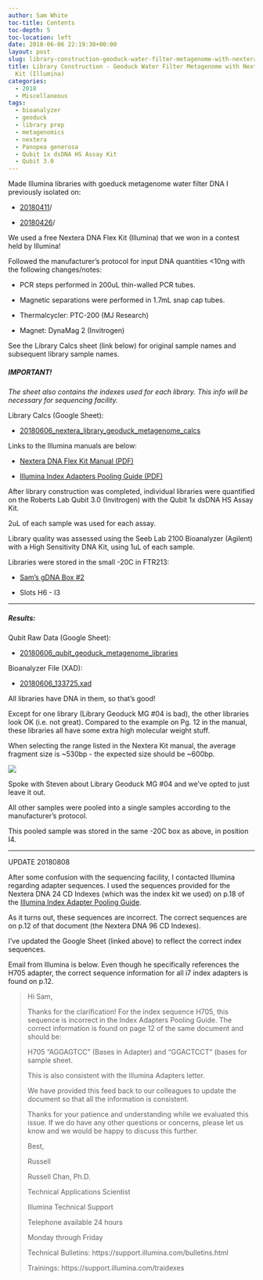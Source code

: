 ```yaml
---
author: Sam White
toc-title: Contents
toc-depth: 5
toc-location: left
date: 2018-06-06 22:19:38+00:00
layout: post
slug: library-construction-geoduck-water-filter-metagenome-with-nextera-dna-flex-kit-illumina
title: Library Construction - Geoduck Water Filter Metagenome with Nextera DNA Flex
  Kit (Illumina)
categories:
  - 2018
  - Miscellaneous
tags:
  - bioanalyzer
  - geoduck
  - library prep
  - metagenomics
  - nextera
  - Panopea generosa
  - Qubit 1x dsDNA HS Assay Kit
  - Qubit 3.0
---
```


Made Illumina libraries with goeduck metagenome water filter DNA I previously isolated on:





  * [20180411](https://robertslab.github.io/sams-notebook/posts/2018/2018-04-11-dna-isolation-quantification-metagenomics-water-filters/)/



  * [20180426](https://robertslab.github.io/sams-notebook/posts/2018/2018-04-26-dna-isolation-quantification-metagenomics-water-filters-2/)/






We used a free Nextera DNA Flex Kit (Illumina) that we won in a contest held by Illumina!

Followed the manufacturer's protocol for input DNA quantities <10ng with the following changes/notes:





  * PCR steps performed in 200uL thin-walled PCR tubes.



  * Magnetic separations were performed in 1.7mL snap cap tubes.



  * Thermalcycler: PTC-200 (MJ Research)



  * Magnet: DynaMag 2 (Invitrogen)






See the Library Calcs sheet (link below) for original sample names and subsequent library sample names.



##### IMPORTANT!



_The sheet also contains the indexes used for each library. This info will be necessary for sequencing facility._

Library Calcs (Google Sheet):





  * [20180606_nextera_library_geoduck_metagenome_calcs](https://docs.google.com/spreadsheets/d/131Z45uaUycJhyZJRxbEVlOviyoGqV44GehUxaaOWcGo/edit?usp=sharing)



Links to the Illumina manuals are below:



  * [Nextera DNA Flex Kit Manual (PDF)](https://github.com/RobertsLab/resources/blob/master/protocols/Commercial_Protocols/Illumina_nextera-dna-flex-library-prep-reference-guide-1000000025416-01_20180523.pdf)



  * [Illumina Index Adapters Pooling Guide (PDF)](https://github.com/RobertsLab/resources/blob/master/protocols/Commercial_Protocols/Illumina_index-adapters-pooling-guide-1000000041074-02_20180523.pdf)






After library construction was completed, individual libraries were quantified on the Roberts Lab Qubit 3.0 (Invitrogen) with the Qubit 1x dsDNA HS Assay Kit.

2uL of each sample was used for each assay.

Library quality was assessed using the Seeb Lab 2100 Bioanalyzer (Agilent) with a High Sensitivity DNA Kit, using 1uL of each sample.

Libraries were stored in the small -20C in FTR213:





  * [Sam's gDNA Box #2](https://docs.google.com/spreadsheets/d/1SWzKMKh7LBOgTfvEhJamE6pZFsTpRXY7otzXUC5fZSM/edit?usp=sharing)



  * Slots H6 - I3






* * *





##### Results:





Qubit Raw Data (Google Sheet):





  * [20180606_qubit_geoduck_metagenome_libraries](https://docs.google.com/spreadsheets/d/1UzLYw0LIyN9SF9qs51Kk3Keozeqzor1RIjFKRPuzLwM/edit?usp=sharing)



Bioanalyzer File (XAD):



  * [20180606_133725.xad](https://owl.fish.washington.edu/Athaliana/20180606_133725.xad)



All libraries have DNA in them, so that's good!

Except for one library (Library Geoduck MG #04 is bad), the other libraries look OK (i.e. not great). Compared to the example on Pg. 12 in the manual, these libraries all have some extra high molecular weight stuff.

When selecting the range listed in the Nextera Kit manual, the average fragment size is ~530bp - the expected size should be ~600bp.





![](https://owl.fish.washington.edu/Athaliana/20180606_bioanalyzer_all_electropherograms_geoduck_mg_libraries.PNG)

Spoke with Steven about Library Geoduck MG #04 and we've opted to just leave it out.

All other samples were pooled into a single samples according to the manufacturer's protocol.

This pooled sample was stored in the same -20C box as above, in position I4.



* * *



UPDATE 20180808

After some confusion with the sequencing facility, I contacted Illumina regarding adapter sequences. I used the sequences provided for the Nextera DNA 24 CD Indexes (which was the index kit we used) on p.18 of the [Illumina Index Adapter Pooling Guide](https://support.illumina.com/content/dam/illumina-support/documents/documentation/chemistry_documentation/experiment-design/index-adapters-pooling-guide-1000000041074-02.pdf).

As it turns out, these sequences are incorrect. The correct sequences are on p.12 of that document (the Nextera DNA 96 CD Indexes).

I've updated the Google Sheet (linked above) to reflect the correct index sequences.

Email from Illumina is below. Even though he specifically references the H705 adapter, the correct sequence information for all i7 index adapters is found on p.12.



<blockquote>
  Hi Sam,

  Thanks for the clarification! For the index sequence H705, this sequence is incorrect in the Index Adapters Pooling Guide. The correct information is found on page 12 of the same document and should be:

  H705 “AGGAGTCC” (Bases in Adapter) and “GGACTCCT” (bases for sample sheet.

  This is also consistent with the Illumina Adapters letter.

  We have provided this feed back to our colleagues to update the document so that all the information is consistent.

  Thanks for your patience and understanding while we evaluated this issue. If we do have any other questions or concerns, please let us know and we would be happy to discuss this further.

  Best,

  Russell

  Russell Chan, Ph.D.

  Technical Applications Scientist

  Illumina Technical Support

  Telephone available 24 hours

  Monday through Friday

  Technical Bulletins: https://support.illumina.com/bulletins.html

  Trainings: https://support.illumina.com/traidexes
</blockquote>
